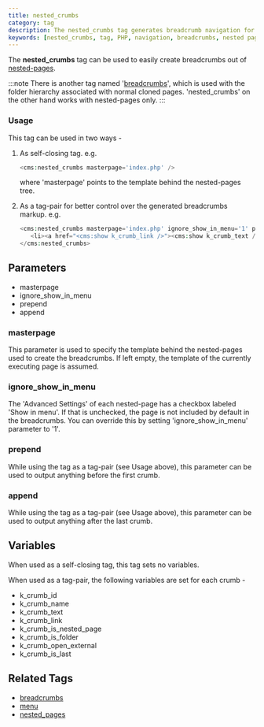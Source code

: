 ```yaml
---
title: nested_crumbs
category: tag
description: The nested_crumbs tag generates breadcrumb navigation for nested pages, providing both self-closing and tag-pair usage options with customizable markup.
keywords: [nested_crumbs, tag, PHP, navigation, breadcrumbs, nested pages, hierarchy]
---
```



The **nested_crumbs** tag can be used to easily create breadcrumbs out of [nested-pages](../../concepts/nested-pages-aka-menu-maker.html).

:::note
There is another tag named '[breadcrumbs](../breadcrumbs.html)', which is used with the folder hierarchy associated with normal cloned pages.
'nested_crumbs' on the other hand works with nested-pages only.
:::

### Usage

This tag can be used in two ways -

<Steps>

1. As self-closing tag. e.g.

   ```php
   <cms:nested_crumbs masterpage='index.php' />
   ```

   where 'masterpage' points to the template behind the nested-pages tree.

2. As a tag-pair for better control over the generated breadcrumbs markup. e.g.

   ```php
   <cms:nested_crumbs masterpage='index.php' ignore_show_in_menu='1' prepend='<ul class="breadcrumb">' append='</ul>'>
      <li><a href="<cms:show k_crumb_link />"><cms:show k_crumb_text /></a><cms:if k_crumb_is_last='0'> &raquo; </cms:if></li>
   </cms:nested_crumbs>
   ```

</Steps>

## Parameters

*   masterpage
*   ignore_show_in_menu
*   prepend
*   append

### masterpage

This parameter is used to specify the template behind the nested-pages used to create the breadcrumbs.
If left empty, the template of the currently executing page is assumed.

### ignore_show_in_menu

The 'Advanced Settings' of each nested-page has a checkbox labeled 'Show in menu'.
If that is unchecked, the page is not included by default in the breadcrumbs.
You can override this by setting 'ignore_show_in_menu' parameter to '1'.

### prepend

While using the tag as a tag-pair (see Usage above), this parameter can be used to output anything before the first crumb.

### append

While using the tag as a tag-pair (see Usage above), this parameter can be used to output anything after the last crumb.

## Variables

When used as a self-closing tag, this tag sets no variables.

When used as a tag-pair, the following variables are set for each crumb -

*   k_crumb_id
*   k_crumb_name
*   k_crumb_text
*   k_crumb_link
*   k_crumb_is_nested_page
*   k_crumb_is_folder
*   k_crumb_open_external
*   k_crumb_is_last

## Related Tags

*   [breadcrumbs](../breadcrumbs.html)
*   [menu](../menu.html)
*   [nested_pages](../nested_pages.html)